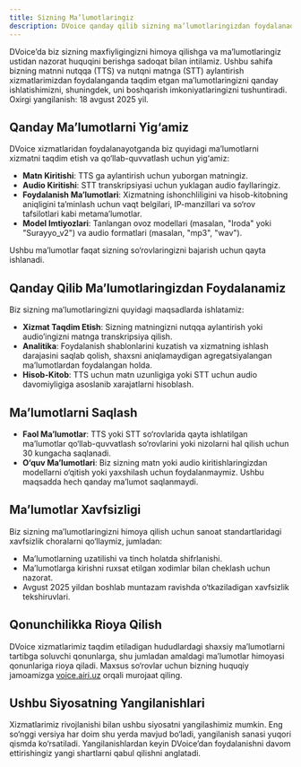 ```yaml
---
title: Sizning Ma’lumotlaringiz
description: DVoice qanday qilib sizning ma’lumotlaringizdan foydalanadi va uni qanday nazorat qilishingiz mumkinligini tushuning.
---
```


DVoice’da biz sizning maxfiyligingizni himoya qilishga va ma’lumotlaringiz ustidan nazorat huquqini berishga sadoqat bilan intilamiz. Ushbu sahifa bizning matnni nutqqa (TTS) va nutqni matnga (STT) aylantirish xizmatlarimizdan foydalanganda taqdim etgan ma’lumotlaringizni qanday ishlatishimizni, shuningdek, uni boshqarish imkoniyatlaringizni tushuntiradi. Oxirgi yangilanish: 18 avgust 2025 yil.

## Qanday Ma’lumotlarni Yig‘amiz

DVoice xizmatlaridan foydalanayotganda biz quyidagi ma’lumotlarni xizmatni taqdim etish va qo‘llab-quvvatlash uchun yig‘amiz:

- **Matn Kiritishi**: TTS ga aylantirish uchun yuborgan matningiz.
- **Audio Kiritishi**: STT transkripsiyasi uchun yuklagan audio fayllaringiz.
- **Foydalanish Ma’lumotlari**: Xizmatning ishonchliligini va hisob-kitobning aniqligini ta’minlash uchun vaqt belgilari, IP-manzillari va so‘rov tafsilotlari kabi metama’lumotlar.
- **Model Imtiyozlari**: Tanlangan ovoz modellari (masalan, "Iroda" yoki "Surayyo_v2") va audio formatlari (masalan, "mp3", "wav").

Ushbu ma’lumotlar faqat sizning so‘rovlaringizni bajarish uchun qayta ishlanadi.

## Qanday Qilib Ma’lumotlaringizdan Foydalanamiz

Biz sizning ma’lumotlaringizni quyidagi maqsadlarda ishlatamiz:

- **Xizmat Taqdim Etish**: Sizning matningizni nutqqa aylantirish yoki audio’ingizni matnga transkripsiya qilish.
- **Analitika**: Foydalanish shablonlarini kuzatish va xizmatning ishlash darajasini saqlab qolish, shaxsni aniqlamaydigan agregatsiyalangan ma’lumotlardan foydalangan holda.
- **Hisob-Kitob**: TTS uchun matn uzunligiga yoki STT uchun audio davomiyligiga asoslanib xarajatlarni hisoblash.

## Ma’lumotlarni Saqlash

- **Faol Ma’lumotlar**: TTS yoki STT so‘rovlarida qayta ishlatilgan ma’lumotlar qo‘llab-quvvatlash so‘rovlarini yoki nizolarni hal qilish uchun 30 kungacha saqlanadi.
- **O‘quv Ma’lumotlari**: Biz sizning matn yoki audio kiritishlaringizdan modellarni o‘qitish yoki yaxshilash uchun foydalanmaymiz. Ushbu maqsadda hech qanday ma’lumot saqlanmaydi.

## Ma’lumotlar Xavfsizligi

Biz sizning ma’lumotlaringizni himoya qilish uchun sanoat standartlaridagi xavfsizlik choralarni qo‘llaymiz, jumladan:

- Ma’lumotlarning uzatilishi va tinch holatda shifrlanishi.
- Ma’lumotlarga kirishni ruxsat etilgan xodimlar bilan cheklash uchun nazorat.
- Avgust 2025 yildan boshlab muntazam ravishda o‘tkaziladigan xavfsizlik tekshiruvlari.

## Qonunchilikka Rioya Qilish

DVoice xizmatlarimiz taqdim etiladigan hududlardagi shaxsiy ma’lumotlarni tartibga soluvchi qonunlarga, shu jumladan amaldagi ma’lumotlar himoyasi qonunlariga rioya qiladi. Maxsus so‘rovlar uchun bizning huquqiy jamoamizga [voice.airi.uz](https://voice.airi.uz) orqali murojaat qiling.

## Ushbu Siyosatning Yangilanishlari

Xizmatlarimiz rivojlanishi bilan ushbu siyosatni yangilashimiz mumkin. Eng so‘nggi versiya har doim shu yerda mavjud bo‘ladi, yangilanish sanasi yuqori qismda ko‘rsatiladi. Yangilanishlardan keyin DVoice’dan foydalanishni davom ettirishingiz yangi shartlarni qabul qilishni anglatadi.
